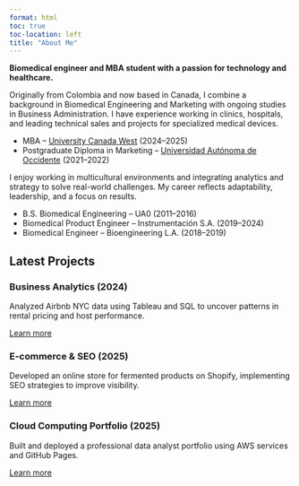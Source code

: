 ```yaml
---
format: html
toc: true
toc-location: left
title: "About Me"
---
```



::: {.grid}

::: {.g-col-6 #about-me-1}

**Biomedical engineer and MBA student with a passion for technology and healthcare.**

Originally from Colombia and now based in Canada, I combine a background in Biomedical Engineering and Marketing with ongoing studies in Business Administration. I have experience working in clinics, hospitals, and leading technical sales and projects for specialized medical devices.

<ul class="fa-ul">
   <li><span class="fa-li"><i class="fa-solid fa-certificate"></i></span>MBA – [University Canada West](https://www.ucanwest.ca/) (2024–2025)</li>
   <li><span class="fa-li"><i class="fa-solid fa-graduation-cap"></i></span>Postgraduate Diploma in Marketing – [Universidad Autónoma de Occidente](https://www.uao.edu.co/) (2021–2022)</li>
</ul>

:::

::: {.g-col-6 #about-me-2}

I enjoy working in multicultural environments and integrating analytics and strategy to solve real-world challenges. My career reflects adaptability, leadership, and a focus on results.

<ul class="fa-ul">
   <li><span class="fa-li"><i class="fa-solid fa-graduation-cap"></i></span>B.S. Biomedical Engineering – UA0 (2011–2016)</li>
   <li><span class="fa-li"><i class="fa-solid fa-briefcase"></i></span>Biomedical Product Engineer – Instrumentación S.A. (2019–2024)</li>
   <li><span class="fa-li"><i class="fa-solid fa-briefcase"></i></span>Biomedical Engineer – Bioengineering L.A. (2018–2019)</li>
</ul>

:::

:::


## Latest Projects

<div class="project-cards">

<div class="card">
<h3>Business Analytics (2024)</h3>
<p>Analyzed Airbnb NYC data using Tableau and SQL to uncover patterns in rental pricing and host performance.</p>
<a href="Interests.html#business-analytics" class="card-link">Learn more</a>
</div>

<div class="card">
<h3>E-commerce & SEO (2025)</h3>
<p>Developed an online store for fermented products on Shopify, implementing SEO strategies to improve visibility.</p>
<a href="Interests.html#ecommerce" class="card-link">Learn more</a>
</div>

<div class="card">
<h3>Cloud Computing Portfolio (2025)</h3>
<p>Built and deployed a professional data analyst portfolio using AWS services and GitHub Pages.</p>
<a href="Interests.html#cloud-computing" class="card-link">Learn more</a>
</div>

</div>
